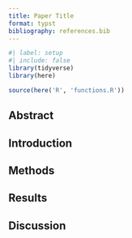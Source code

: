 ```yaml
---
title: Paper Title
format: typst
bibliography: references.bib
---
```


```r
#| label: setup
#| include: false
library(tidyverse)
library(here)

source(here('R', 'functions.R'))
```

## Abstract

## Introduction

## Methods

## Results

## Discussion
